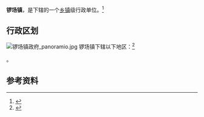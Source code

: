 {{中国乡级行政区|42/10/02/100/000}}

'''锣场镇'''，是{{PRC admin/fullname|42/10/02/100/000|3}}下辖的一个[[乡镇|乡镇]]级行政单位。<ref>{{PRC admin/ref sgc|{{PRC admin/parent|42/10/02/100/000}}}}</ref>

== 行政区划 ==
[[File:锣场镇政府_panoramio.jpg|thumb]]
锣场镇下辖以下地区：<ref>{{PRC admin/ref sgc|42/10/02/100/000}}</ref>

{{PRC admin/children|42/10/02/100/000}}。

== 参考资料 ==

{{reflist}}

{{行政区划小作品}}
{{PRC admin/navcat|42/10/02/100/000}}
